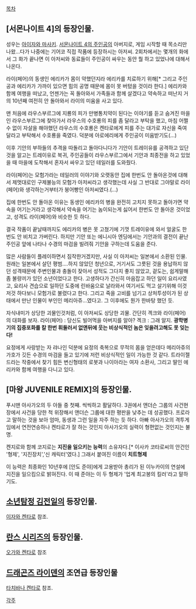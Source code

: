 [[목차]]


== [서몬나이트 4]의 등장인물. ==
성우는 [[아이자와 마사키]]. [[서몬나이트 4의 주인공]]의 아버지로, 게임 시작할 때 목소리만 나왔...다가 나중에는 기어코 직접 작품에 등장하시는 아저씨. 2회차에서는 몇개의 화에서 그 화가 끝나면 이 아저씨와 동료들이 주인공이 싸우는 동안 뭘 하고 있었나에 대해서 나온다.

라이(페어)의 동생인 에리카가 몸이 약했던지라 에리카를 치료하기 위해[* 그리고 주인공과 에리카가 가까이 있으면 힘의 공명 때문에 몸이 못 버텼을 것이라 한다.] 에리카와 함께 여행을 떠났고, 언젠가는 꼭 돌아와서 가족들과 함께 살겠다고 약속하고 떠난지 거의 10년째 여전히 안 돌아와서 라이의 미움을 사고 있다.

맨 처음에 라우스부르그에 지룡의 피가 만병통치약이 된다는 이야기를 듣고 숨겨진 마을인 라우스부르그에 찾아가서 라우스의 수호룡의 피를 좀 달라고 부탁을 했고, 마침 어쩔수 없이 자살을 해야했던 라우스의 수호룡은 켄타로에게 피를 주는 대가로 자신을 죽여달라고 부탁해서 수호룡을 죽였다. 덕분에 아로에리에게 주인공이 미움받기도(...)

이후 기안의 부하들의 추격을 따돌리고 돌아다니다가 기안이 트레이유를 공격하고 있단 것을 알고는 트레이유로 복귀, 주인공들이 라우스부르그에서 기안과 최종전을 하고 있었을 때 마을에 도착해서 혼자서 싸우고 있던 테일러를 도와줬다.

라이(페어)는 모험가라는 테일러의 이야기와 오랫동안 집에 한번도 안 돌아온것에 대해서 제멋대로인 구제불능의 모험가 아저씨라고 생각했는데 사실 그 반대로 그야말로 라이(페어)와 생각하는거부터가 붕어빵인 아저씨였다.(...)

집에 한번도 안 돌아온 이유는 동생인 에리카의 병을 완전히 고치지 못하고 돌아가면 약속을 어기는거라고 생각해서 약속을 어기는 놈이되는게 싫어서 한번도 안 돌아온 것이었고, 성격도 라이(페어)와 비슷한 듯 하다.

결국 작품이 끝날때까지도 에리카의 병은 못 고쳤기에 기껏 트레이유에 와서 얼굴도 한번도 안 비치고 가버린다. 하지만 기안 또는 에니시아 엔딩에서는 기안과의 결전이 끝난 주인공 앞에 나타나 수경의 마검을 빌려줘 기안을 구하는데 도움을 준다.

많은 사람들이 플레이하면서 짐작한거겠지만, 사실 이 아저씨는 일본에서 소환된 인물. 원래는 일본에서 살던 평범....하지 않았던 청년으로, 거기서도 그릇된 것을 용납하지 않던 성격때문에 주변인물과 충돌이 잦아서 성적도 그다지 좋지 않았고, 겉도는, 쉽게말해 좀 불량끼가 있던 소년이었다고 한다. 고생하다가 간신히 마음잡고 하던 일이 요리사였고, 요리사 견습으로 일하던 도중에 린바움으로 날라와서 여기서도 먹고 살기위해 이것저것 하다보니 모험가로 불렸다고 한다. 그리고 죽을 고비를 넘기고 상처투성이가 된 상태에서 만난 인물이 부인인 메리아쥬...였다고. 그 이후에도 뭔가 한바탕 했던 듯.

자식내미가 상당한 괴물인것처럼, 이 아저씨도 상당한 괴물. 간단히 겍크와 라이(페어)의 대화를 보자.
라이(페어) : 당신도 빌어먹을 아버지를 알아?
겍크 : 그래 알지. '''광학병기의 집중포화를 칼 한번 휘둘러서 없앤뒤에 웃는 비상식적인 놈은 잊을려고해도 못 잊는다!'''

요정에게 사랑받는 자 랴나인 덕분에 요정의 축복으로 무적의 몸을 얻은데다 메리아쥬의 가호가 깃든 수경의 마검을 들고 있기에 저런 비상식적인 일이 가능한 것 같다.
트라이젤드라는 작중에서 찾기 힘든 변신형태의 로봇과 나이아라는 여자 소환사, 그리고 딸인 에리카와 함께 여행을 다니고 있다.

== [마왕 JUVENILE REMIX]의 등장인물. ==
푸시맨 아사가오의 두 아들 중 첫째. 씩씩하고 활달하다. 3권에서 앤더슨 그룹의 사건현장에서 사건을 당한 척 위장해서 앤더슨 그룹에 대한 평판을 낮추는 데 성공했다. 프로라고 말하는 것을 보아 엄마, 동생과 그런 일을 자주 하는 듯 하다. 아빠 아사가오의 격투게임에서 연전연승하나 켄타로가 잘 하는 것인지 아사가오의 실력이 형편없는 것인지는 불명.

켄지로와 함께 코지로는 '''지진을 일으키는 능력'''의 소유자다.[* 이사카 코타로씨의 안건인 '형제', '지진장치','신 캐릭터'였다.] 그래서 붙여진 이름이 '''치트형제'''

이 능력은 최종화인 10년후에 [안도 준야]에게 고용받아 총리가 된 이누카이의 연설에 지진을 일으킴으로 밝혀진다. 이 때 준야는 이 두 형제가 '업계 최고봉의 킬러'라고 말하기도.

== [[소년탐정 김전일]]의 등장인물. ==
[[이자와 켄타로]] 참조.

== [[란스 시리즈]]의 등장인물. ==
[[오가와 켄타로]] 참조

== [[드래곤즈 라이덴]]의 조연급 등장인물 ==
[[타치바나 켄타로]] 참조.

[[각주]]
